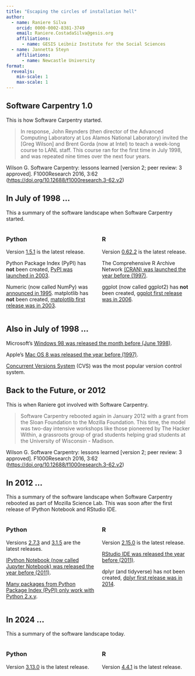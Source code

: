 ```yaml
---
title: "Escaping the circles of installation hell"
author:
  - name: Raniere Silva
    orcid: 0000-0002-8381-3749
    email: Raniere.CostadaSilva@gesis.org
    affiliations:
      - name: GESIS Leibniz Institute for the Social Sciences
  - name: Jannetta Steyn
    affiliations:
      - name: Newcastle University
format:
  revealjs:
    min-scale: 1
    max-scale: 1
---
```


## Software Carpentry 1.0

::: {.notes}
This is how Software Carpentry started.
:::

> In response, John Reynders (then director of the Advanced Computing Laboratory at Los Alamos National Laboratory) invited the [Greg Wilson] and Brent Gorda (now at Intel) to teach a week-long course to LANL staff. This course ran for the first time in July 1998, and was repeated nine times over the next four years.

Wilson G. Software Carpentry: lessons learned [version 2; peer review: 3 approved]. F1000Research 2016, 3:62 ([https://doi.org/10.12688/f1000research.3-62.v2](https://doi.org/10.12688/f1000research.3-62.v2)) 

## In July of 1998 ...

::: {.notes}
This a summary of the software landscape when Software Carpentry started.
:::

:::: {.columns}

::: {.column width="50%"}
### Python

Version [1.5.1](https://github.com/python/cpython/releases/tag/v1.5.1) is the latest release.

Python Package Index (PyPI) has **not** been created, [PyPI was launched in 2003](https://en.wikipedia.org/wiki/Python_Package_Index).

Numeric (now called NumPy) was [announced in 1995](http://hugunin.net/papers/hugunin95numpy.html). matplotlib has **not** been created, [matplotlib first release was in 2003](https://matplotlib.org/stable/project/license.html#copyright-policy).

<!-- SciPy has not been created, [first release around 2001](https://arxiv.org/abs/1907.10121). -->
:::

::: {.column width="50%"}
### R

Version [0.62.2](https://cran.r-project.org/src/base/R-0/) is the latest release.

The Comprehensive R Archive Network [(CRAN) was launched the year before (1997)](https://en.wikipedia.org/wiki/R_(programming_language)).

ggplot (now called ggplot2) has **not** been created, [ggplot first release was in 2006](https://cran.r-project.org/src/contrib/Archive/ggplot/).
:::

::::

## Also in July of 1998 ...

Microsoft's [Windows 98 was released the month before (June 1998)](https://en.wikipedia.org/wiki/Windows_98).

Apple's [Mac OS 8 was released the year before (1997)](https://en.wikipedia.org/wiki/Classic_Mac_OS#Mac_OS_8).

[Concurrent Versions System](https://en.wikipedia.org/wiki/Concurrent_Versions_System) (CVS) was the most popular  version control system.

## Back to the Future, or 2012

::: {.notes}
This is when Raniere got involved with Software Carpentry.
:::

> Software Carpentry rebooted again in January 2012 with a grant from the Sloan Foundation to the Mozilla Foundation. This time, the model was two-day intensive workshops like those pioneered by The Hacker Within, a grassroots group of grad students helping grad students at the University of Wisconsin - Madison.

Wilson G. Software Carpentry: lessons learned [version 2; peer review: 3 approved]. F1000Research 2016, 3:62 ([https://doi.org/10.12688/f1000research.3-62.v2](https://doi.org/10.12688/f1000research.3-62.v2)) 

## In 2012 ...

::: {.notes}
This a summary of the software landscape when Software Carpentry rebooted as part of Mozilla Science Lab. This was soon after the first release of IPython Notebook and RStudio IDE.
:::

:::: {.columns}

::: {.column width="50%"}
### Python

Versions [2.7.3](https://github.com/python/cpython/releases/tag/v2.7.3) and [3.1.5](https://github.com/python/cpython/releases/tag/v3.1.5) are the latest releases.

[IPython Notebook (now called Jupyter Notebook) was released the year before (2011)](https://ipython.org/news.html#ipython-0-12).

[Many packages from Python Package Index (PyPI) only work with Python 2.x.y](https://en.wikipedia.org/wiki/History_of_Python#Compatibility).
:::

::: {.column width="50%"}
### R

Version [2.15.0](https://cran.r-project.org/src/base/R-2/) is the latest release.

[RStudio IDE was released the year before (2011)](https://posit.co/blog/rstudio-new-open-source-ide-for-r/).

dplyr (and tidyverse) has not been created, [dplyr first release was in 2014](https://dplyr.tidyverse.org//news/index.html#dplyr-011).
:::

::::

## In 2024 ...

::: {.notes}
This a summary of the software landscape today.
:::

:::: {.columns}

::: {.column width="50%"}
### Python

Version [3.13.0](https://github.com/python/cpython/releases/tag/v3.13.0) is the latest release.
:::

::: {.column width="50%"}
### R

Version [4.4.1](https://cran.r-project.org/src/base/R-4/) is the latest release.
:::

::::